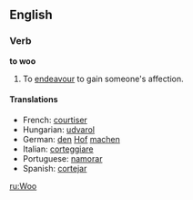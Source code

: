 ==English==
===Verb===
'''to woo'''
#To [[endeavour]] to gain someone's affection.

====Translations====
*French: [[courtiser]]
*Hungarian: [[udvarol]]
*German: [[den]] [[Hof]] [[machen]]
*Italian: [[corteggiare]]
*Portuguese: [[namorar]]
*Spanish: [[cortejar]]

[[ru:Woo]]